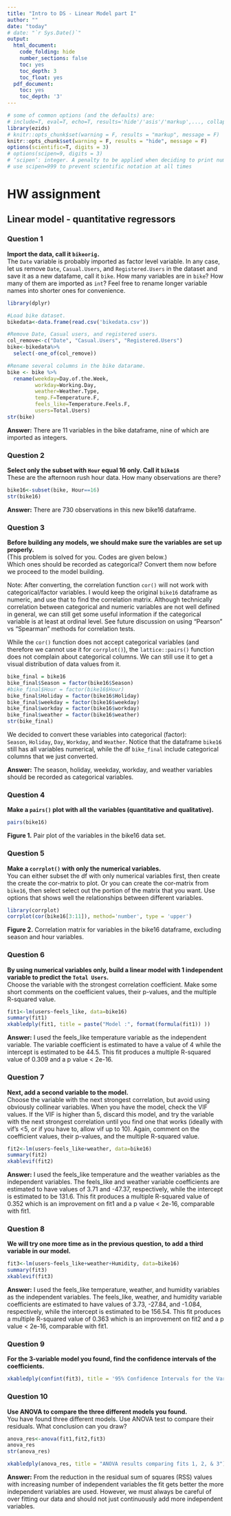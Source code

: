 ```yaml
---
title: "Intro to DS - Linear Model part I"
author: ""
date: "today"
# date: "`r Sys.Date()`"
output:
  html_document:
    code_folding: hide
    number_sections: false
    toc: yes
    toc_depth: 3
    toc_float: yes
  pdf_document:
    toc: yes
    toc_depth: '3'
---
```


```r
# some of common options (and the defaults) are: 
# include=T, eval=T, echo=T, results='hide'/'asis'/'markup',..., collapse=F, warning=T, message=T, error=T, cache=T, fig.width=6, fig.height=4, fig.dim=c(6,4) #inches, fig.align='left'/'center','right', 
library(ezids)
# knitr::opts_chunk$set(warning = F, results = "markup", message = F)
knitr::opts_chunk$set(warning = F, results = "hide", message = F)
options(scientific=T, digits = 3) 
# options(scipen=9, digits = 3) 
# ‘scipen’: integer. A penalty to be applied when deciding to print numeric values in fixed or exponential notation.  Positive values bias towards fixed and negative towards scientific notation: fixed notation will be preferred unless it is more than ‘scipen’ digits wider.
# use scipen=999 to prevent scientific notation at all times
```

# HW assignment

## Linear model - quantitative regressors 

### Question 1  
**Import the data, call it `bikeorig.`**  
The `Date` variable is probably imported as factor level variable. In any case, let us remove `Date`, `Casual.Users`, 
and `Registered.Users` in the dataset and save it as a new datafame, call it `bike`. How many variables are in `bike`? 
How many of them are imported as `int`? Feel free to rename longer variable names into shorter ones for convenience.  
```r
library(dplyr)

#Load bike dataset.
bikedata<-data.frame(read.csv('bikedata.csv'))

#Remove Date, Casual users, and registered users.
col_remove<-c("Date", "Casual.Users", "Registered.Users")
bike<-bikedata%>%
  select(-one_of(col_remove))

#Rename several columns in the bike datarame.
bike <- bike %>%
  rename(weekday=Day.of.the.Week,
         workday=Working.Day,
         weather=Weather.Type,
         temp.F=Temperature.F,
         feels_like=Temperature.Feels.F,
         users=Total.Users)
str(bike)
```
**Answer:** There are 11 variables in the bike dataframe, nine of which are imported as integers.

### Question 2    
**Select only the subset with `Hour` equal 16 only. Call it `bike16`**  
These are the afternoon rush hour data. How many observations are there?
```r
bike16<-subset(bike, Hour==16)
str(bike16)
```
**Answer:** There are 730 observations in this new bike16 dataframe.

### Question 3  
**Before building any models, we should make sure the variables are set up properly.**  
(This problem is solved for you. Codes are given below.)  
Which ones should be recorded as categorical? Convert them now before we proceed to the model building.  

Note: After converting, the correlation function `cor()` will not work with categorical/factor variables. 
I would keep the original `bike16` dataframe as numeric, and use that to 
find the correlation matrix. 
Although technically correlation between categorical and numeric variables are not 
well defined in general, we can still get some useful information if the 
categorical variable is at least at ordinal level. See future discussion 
on using "Pearson" vs "Spearman" methods for correlation tests. 

While the `cor()` function does not accept categorical variables (and therefore 
we cannot use it for `corrplot()`), the `lattice::pairs()` function does not complain 
about categorical columns. We can still use it to get a visual distribution of 
data values from it.
 

```r
bike_final = bike16
bike_final$Season = factor(bike16$Season)
#bike_final$Hour = factor(bike16$Hour)
bike_final$Holiday = factor(bike16$Holiday)
bike_final$weekday = factor(bike16$weekday)
bike_final$workday = factor(bike16$workday)
bike_final$weather = factor(bike16$weather)
str(bike_final)
```
We decided to convert these variables into categorical (factor):  
`Season`, `Holiday`, `Day`, `Workday`, and `Weather`.  Notice that 
the dataframe `bike16` still has all variables numerical, while the df `bike_final` 
include categorical columns that we just converted. 

**Answer:** The season, holiday, weekday, workday, and weather variables should be recorded as categorical variables.

### Question 4  
**Make a `pairs()` plot with all the variables (quantitative and qualitative).**
```r
pairs(bike16)
```
**Figure 1.** Pair plot of the variables in the bike16 data set.

### Question 5  
**Make a `corrplot()` with only the numerical variables.**  
You can either subset the df with only numerical variables first, then create 
the create the cor-matrix to plot. Or you can create the cor-matrix from 
`bike16`, then select select out the portion of the matrix that you want. 
Use options that shows well the relationships between different variables. 
```r
library(corrplot)
corrplot(cor(bike16[3:11]), method='number', type = 'upper')
```
**Figure 2.** Correlation matrix for variables in the bike16 dataframe, excluding season and hour variables.

### Question 6   
**By using numerical variables only, build a linear model with 1 independent variable to predict the `Total Users`.**  
Choose the variable with the strongest correlation coefficient. Make some short 
comments on the coefficient values, their p-values, and the multiple R-squared value.  
```r
fit1<-lm(users~feels_like, data=bike16)
summary(fit1)
xkabledply(fit1, title = paste("Model :", format(formula(fit1)) ))
```
**Answer:** I used the feels_like temperature variable as the independent variable. The variable coefficient is estimated to have a value of 4 while the intercept is estimated to be 44.5. This fit produces a multiple R-squared value of 0.309 and a p value < 2e-16.

### Question 7   
**Next, add a second variable to the model.**  
Choose the variable with the next strongest correlation, but avoid using obviously 
collinear variables. When you have the model, 
check the VIF values. If the VIF is higher than 5, discard this model, and try the 
variable with the next strongest correlation until you find one that works 
(ideally with vif’s <5, or if you have to, allow vif up to 10). Again, 
comment on the coefficient values, their p-values, 
and the multiple R-squared value.  
```r
fit2<-lm(users~feels_like+weather, data=bike16)
summary(fit2)
xkablevif(fit2)
```
**Answer:** I used the feels_like temperature and the weather variables as the independent variables. The feels_like and weather variable coefficients are estimated to have values of 3.71 and -47.37, respectively, while the intercept is estimated to be 131.6. This fit produces a multiple R-squared value of 0.352 which is an improvement on fit1 and a p value < 2e-16, comparable with fit1.

### Question 8  
**We will try one more time as in the previous question, to add a third variable in our model.**  
```r
fit3<-lm(users~feels_like+weather+Humidity, data=bike16)
summary(fit3)
xkablevif(fit3)
```
**Answer:** I used the feels_like temperature, weather, and humidity variables as the independent variables. The feels_like, weather, and humidity variable coefficients are estimated to have values of 3.73, -27.84, and -1.084, respectively, while the intercept is estimated to be 156.54. This fit produces a multiple R-squared value of 0.363 which is an improvement on fit2 and a p value < 2e-16, comparable with fit1.

### Question 9  
**For the 3-variable model you found, find the confidence intervals of the coefficients.**
```r
xkabledply(confint(fit3), title = '95% Confidence Intervals for the Variable Coefficients in Fit3')
```

### Question 10    
**Use ANOVA to compare the three different models you found.**  
You have found three different models. Use ANOVA test to compare their residuals. What conclusion can you draw?
```r
anova_res<-anova(fit1,fit2,fit3)
anova_res
str(anova_res)
```

```r
xkabledply(anova_res, title = "ANOVA results comparing fits 1, 2, & 3")
```
**Answer:** From the reduction in the residual sum of squares (RSS) values with increasing number of independent variables the fit gets better the more independent variables are used. However, we must always be careful of over fitting our data and should not just continuously add more independent variables.




